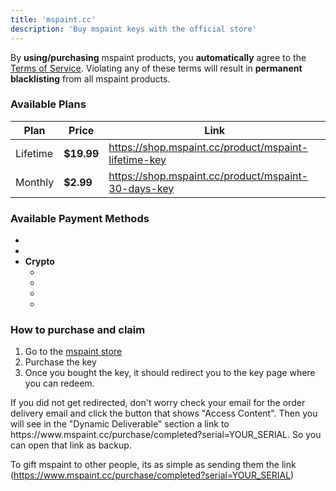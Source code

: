```yaml
---
title: 'mspaint.cc'
description: 'Buy mspaint keys with the official store'
---
```


<Callout type="warn">By **using/purchasing** mspaint products, you **automatically** agree to the [Terms of Service](https://www.mspaint.cc/tos). Violating any of these terms will result in **permanent blacklisting** from all mspaint products.</Callout>

### Available Plans
| Plan          | Price      | Link                                                    |
|-------------- | ---------- | ------------------------------------------------------- |
| Lifetime      | **$19.99** | https://shop.mspaint.cc/product/mspaint-lifetime-key    |
| Monthly       | **$2.99**  | https://shop.mspaint.cc/product/mspaint-30-days-key     |  

### Available Payment Methods
- <PaymentItem icon="stripe.webp" name="Credit/Debit Cards, Google Pay & Apple Pay (Stripe)" />
- <PaymentItem icon="pix.png" name="PIX (Brazil Only)" />
- **Crypto**
  - <PaymentItem icon="btc.svg" name="Bitcoin" />
  - <PaymentItem icon="ltc.svg" name="Litecoin" />
  - <PaymentItem icon="eth.svg" name="Ethereum" />
  - <PaymentItem icon="bnb.svg" name="BNB" />

### How to purchase and claim
1. Go to the [mspaint store](https://shop.mspaint.cc/product/mspaint-lifetime-key?store=mspaint&quantity=1&data=faq)
2. Purchase the key
3. Once you bought the key, it should redirect you to the key page where you can redeem.

<Callout type="info">
    If you did not get redirected, don't worry check your email for the order delivery email and click the button that shows "Access Content". Then you will see in the "Dynamic Deliverable" section a link to https://www.mspaint.cc/purchase/completed?serial=YOUR_SERIAL. So you can open that link as backup.
</Callout>

To gift mspaint to other people, its as simple as sending them the link (https://www.mspaint.cc/purchase/completed?serial=YOUR_SERIAL)